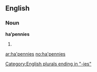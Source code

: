 ==English==

===Noun===
'''ha’pennies''' {{p}}

# {{plural of|[[ha'penny#English|ha’penny]]}}

[[Category:English plurals ending in "-ies"]]

[[ar:ha'pennies]]
[[no:ha'pennies]]